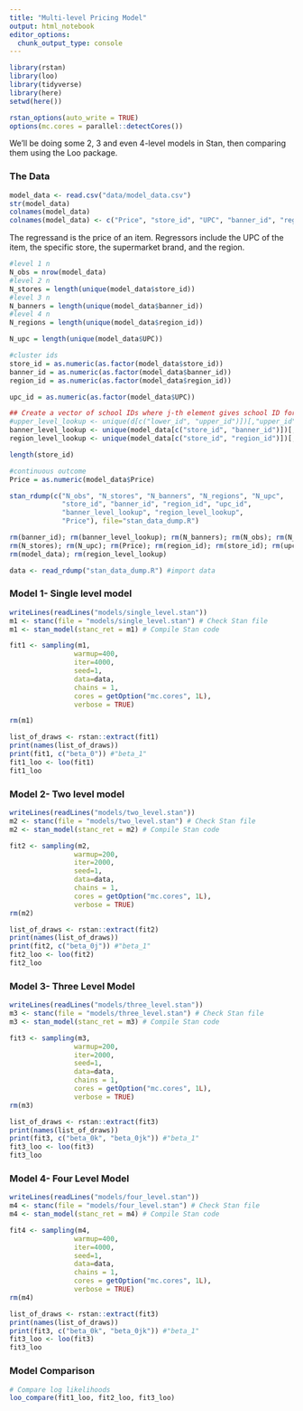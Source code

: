 ```yaml
---
title: "Multi-level Pricing Model"
output: html_notebook
editor_options: 
  chunk_output_type: console
---
```


```r
library(rstan)
library(loo)
library(tidyverse)
library(here)
setwd(here())
```

```r
rstan_options(auto_write = TRUE)
options(mc.cores = parallel::detectCores())
```

We'll be doing some 2, 3 and even 4-level models in Stan, then comparing them using the Loo package.

### The Data

```r
model_data <- read.csv("data/model_data.csv")
str(model_data)
colnames(model_data)
colnames(model_data) <- c("Price", "store_id", "UPC", "banner_id", "region_id")
```

The regressand is the price of an item. Regressors include the UPC of the item, the specific store, the supermarket brand, and the region.

```r
#level 1 n
N_obs = nrow(model_data)
#level 2 n
N_stores = length(unique(model_data$store_id))
#level 3 n
N_banners = length(unique(model_data$banner_id))
#level 4 n
N_regions = length(unique(model_data$region_id))

N_upc = length(unique(model_data$UPC))

#cluster ids
store_id = as.numeric(as.factor(model_data$store_id))
banner_id = as.numeric(as.factor(model_data$banner_id))
region_id = as.numeric(as.factor(model_data$region_id))

upc_id = as.numeric(as.factor(model_data$UPC))

## Create a vector of school IDs where j-th element gives school ID for class ID j
#upper_level_lookup <- unique(d[c("lower_id", "upper_id")])[,"upper_id"]
banner_level_lookup <- unique(model_data[c("store_id", "banner_id")])[,"banner_id"]
region_level_lookup <- unique(model_data[c("store_id", "region_id")])[,"region_id"]

length(store_id)

#continuous outcome
Price = as.numeric(model_data$Price)
```

```r
stan_rdump(c("N_obs", "N_stores", "N_banners", "N_regions", "N_upc",
             "store_id", "banner_id", "region_id", "upc_id",
             "banner_level_lookup", "region_level_lookup",
             "Price"), file="stan_data_dump.R")

rm(banner_id); rm(banner_level_lookup); rm(N_banners); rm(N_obs); rm(N_regions);
rm(N_stores); rm(N_upc); rm(Price); rm(region_id); rm(store_id); rm(upc_id)
rm(model_data); rm(region_level_lookup)

data <- read_rdump("stan_data_dump.R") #import data
```

### Model 1- Single level model

```r
writeLines(readLines("models/single_level.stan"))
m1 <- stanc(file = "models/single_level.stan") # Check Stan file
m1 <- stan_model(stanc_ret = m1) # Compile Stan code
```

```r
fit1 <- sampling(m1, 
                warmup=400, 
                iter=4000, 
                seed=1, 
                data=data, 
                chains = 1,
                cores = getOption("mc.cores", 1L),
                verbose = TRUE)

rm(m1)
```

```r
list_of_draws <- rstan::extract(fit1)
print(names(list_of_draws))
print(fit1, c("beta_0")) #"beta_1"
fit1_loo <- loo(fit1)
fit1_loo
```

### Model 2- Two level model

```r
writeLines(readLines("models/two_level.stan"))
m2 <- stanc(file = "models/two_level.stan") # Check Stan file
m2 <- stan_model(stanc_ret = m2) # Compile Stan code
```

```r
fit2 <- sampling(m2, 
                warmup=200, 
                iter=2000, 
                seed=1, 
                data=data, 
                chains = 1,
                cores = getOption("mc.cores", 1L),
                verbose = TRUE)
rm(m2)
```

```r
list_of_draws <- rstan::extract(fit2)
print(names(list_of_draws))
print(fit2, c("beta_0j")) #"beta_1"
fit2_loo <- loo(fit2)
fit2_loo
```

### Model 3- Three Level Model

```r
writeLines(readLines("models/three_level.stan"))
m3 <- stanc(file = "models/three_level.stan") # Check Stan file
m3 <- stan_model(stanc_ret = m3) # Compile Stan code
```

```r
fit3 <- sampling(m3, 
                warmup=200, 
                iter=2000, 
                seed=1, 
                data=data, 
                chains = 1,
                cores = getOption("mc.cores", 1L),
                verbose = TRUE)
rm(m3)
```

```r
list_of_draws <- rstan::extract(fit3)
print(names(list_of_draws))
print(fit3, c("beta_0k", "beta_0jk")) #"beta_1"
fit3_loo <- loo(fit3)
fit3_loo
```

### Model 4- Four Level Model

```r
writeLines(readLines("models/four_level.stan"))
m4 <- stanc(file = "models/four_level.stan") # Check Stan file
m4 <- stan_model(stanc_ret = m4) # Compile Stan code
```

```r
fit4 <- sampling(m4, 
                warmup=400, 
                iter=4000, 
                seed=1, 
                data=data, 
                chains = 1,
                cores = getOption("mc.cores", 1L),
                verbose = TRUE)
rm(m4)
```

```r
list_of_draws <- rstan::extract(fit3)
print(names(list_of_draws))
print(fit3, c("beta_0k", "beta_0jk")) #"beta_1"
fit3_loo <- loo(fit3)
fit3_loo
```

### Model Comparison

```r
# Compare log likelihoods
loo_compare(fit1_loo, fit2_loo, fit3_loo)
```


